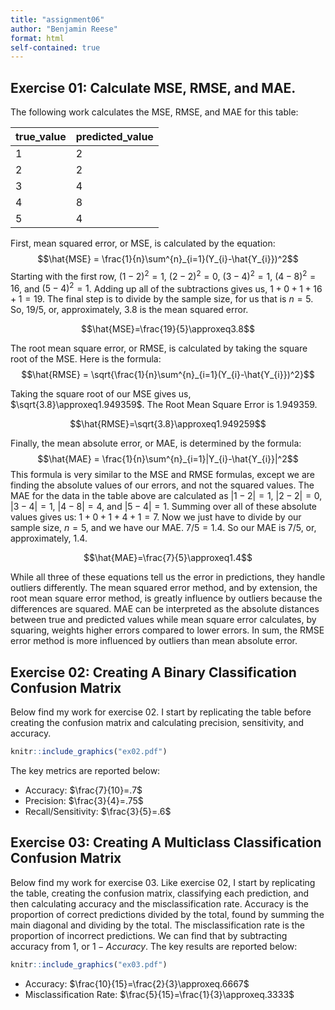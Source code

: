 ```yaml
---
title: "assignment06"
author: "Benjamin Reese"
format: html
self-contained: true
---
```


## Exercise 01: Calculate MSE, RMSE, and MAE.

The following work calculates the MSE, RMSE, and MAE for this table:

true_value    predicted_value      
-------       ------  
     1          2       
     2          2       
     3          4
     4          8
     5          4

First, mean squared error, or MSE, is calculated by the equation: 
$$\hat{MSE} = \frac{1}{n}\sum^{n}_{i=1}(Y_{i}-\hat{Y_{i}})^2$$
Starting with the first row, $(1-2)^2=1$, $(2-2)^2=0$, $(3-4)^2=1$, $(4-8)^2=16$, and $(5-4)^2=1$.
Adding up all of the subtractions gives us, $1+0+1+16+1=19$. The final step is to divide by the sample size, for us that is $n=5$. So, $19/5$, or, approximately, $3.8$ is the mean squared error.

$$\hat{MSE}=\frac{19}{5}\approxeq3.8$$

The root mean square error, or RMSE, is calculated by taking the square root of the MSE. Here is the formula:
$$\hat{RMSE} = \sqrt{\frac{1}{n}\sum^{n}_{i=1}(Y_{i}-\hat{Y_{i}})^2}$$

Taking the square root of our MSE gives us, $\sqrt{3.8}\approxeq1.949359$. The Root Mean Square Error is $1.949359$.

$$\hat{RMSE}=\sqrt{3.8}\approxeq1.949259$$

Finally, the mean absolute error, or MAE, is determined by the formula:
$$\hat{MAE} = \frac{1}{n}\sum^{n}_{i=1}|Y_{i}-\hat{Y_{i}}|^2$$
This formula is very similar to the MSE and RMSE formulas, except we are finding the absolute values of our errors, and not the squared values. The MAE for the data in the table above are calculated as $|1-2|=1$, $|2-2|=0$, $|3-4|=1$, $|4-8|=4$, and $|5-4|=1$. Summing over all of these absolute values gives us: $1+0+1+4+1=7$. Now we just have to divide by our sample size, $n=5$, and we have our MAE. $7/5=1.4$. So our MAE is $7/5$, or, approximately, $1.4$.

$$\hat{MAE}=\frac{7}{5}\approxeq1.4$$

While all three of these equations tell us the error in predictions, they handle outliers differently. The mean squared error method, and by extension, the root mean square error method, is greatly influence by outliers because the differences are squared. MAE can be interpreted as the absolute distances between true and predicted values while mean square error calculates, by squaring, weights higher errors compared to lower errors. In sum, the RMSE error method is more influenced by outliers than mean absolute error.

## Exercise 02: Creating A Binary Classification Confusion Matrix

Below find my work for exercise 02. I start by replicating the table before creating the confusion matrix and calculating precision, sensitivity, and accuracy.

```r
knitr::include_graphics("ex02.pdf")
```

The key metrics are reported below:

- Accuracy: $\frac{7}{10}=.7$
- Precision: $\frac{3}{4}=.75$
- Recall/Sensitivity: $\frac{3}{5}=.6$

## Exercise 03: Creating A Multiclass Classification Confusion Matrix

Below find my work for exercise 03. Like exercise 02, I start by replicating the table, creating the confusion matrix, classifying each prediction, and then calculating accuracy and the misclassification rate. Accuracy is the proportion of correct predictions divided by the total, found by summing the main diagonal and dividing by the total. The misclassification rate is the proportion of incorrect predictions. We can find that by subtracting accuracy from 1, or $1-Accuracy$. The key results are reported below:

```r
knitr::include_graphics("ex03.pdf")
```


- Accuracy: $\frac{10}{15}=\frac{2}{3}\approxeq.6667$
- Misclassification Rate: $\frac{5}{15}=\frac{1}{3}\approxeq.3333$


